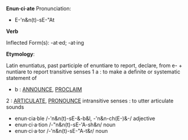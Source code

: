'''Enun·ci·ate'''
Pronunciation: 
* E-'n&n(t)-sE-"At

'''Verb'''

Inflected Form(s): -at·ed; -at·ing

'''Etymology''': 

Latin enuntiatus, past participle of enuntiare to report, declare, from e- + nuntiare to report 
transitive senses
1 a : to make a definite or systematic statement of 
* b : [[ANNOUNCE]], [[PROCLAIM]] <enunciated the new policy>
2 : [[ARTICULATE]], [[PRONOUNCE]] <enunciate all the syllables>
intransitive senses : to utter articulate sounds
* enun·cia·ble /-'n&n(t)-sE-&-b&l, -'n&n-ch(E-)&-/ adjective
* enun·ci·a·tion /-"n&n(t)-sE-'A-sh&n/ noun
* enun·ci·a·tor /-'n&n(t)-sE-"A-t&r/ noun